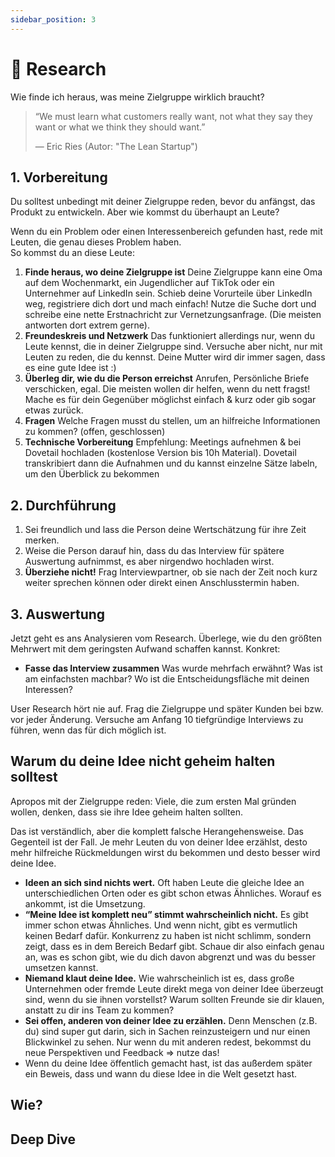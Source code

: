 ```yaml
---
sidebar_position: 3
---
```


# 🔎 Research

<Admonition type="info" icon="🤔">
  Wie finde ich heraus, was meine Zielgruppe wirklich braucht?
</Admonition>

> “We must learn what customers really want, not what they say they want or what we think they should want.”
>
> ― Eric Ries (Autor: "The Lean Startup")

## 1. Vorbereitung

Du solltest unbedingt mit deiner Zielgruppe reden, bevor du anfängst, das Produkt zu entwickeln. Aber wie kommst du überhaupt an Leute?

Wenn du ein Problem oder einen Interessenbereich gefunden hast, rede mit Leuten, die genau dieses Problem haben.\
So kommst du an diese Leute:

1. **Finde heraus, wo deine Zielgruppe ist**
   Deine Zielgruppe kann eine Oma auf dem Wochenmarkt, ein Jugendlicher auf TikTok oder ein Unternehmer auf LinkedIn sein.
   Schieb deine Vorurteile über LinkedIn weg, registriere dich dort und mach einfach! Nutze die Suche dort und schreibe eine nette Erstnachricht zur Vernetzungsanfrage. (Die meisten antworten dort extrem gerne).
2. **Freundeskreis und Netzwerk**
   Das funktioniert allerdings nur, wenn du Leute kennst, die in deiner Zielgruppe sind. Versuche aber nicht, nur mit Leuten zu reden, die du kennst. Deine Mutter wird dir immer sagen, dass es eine gute Idee ist :)
3. **Überleg dir, wie du die Person erreichst**
   Anrufen, Persönliche Briefe verschicken, egal. Die meisten wollen dir helfen, wenn du nett fragst! Mache es für dein Gegenüber möglichst einfach & kurz oder gib sogar etwas zurück.
4. **Fragen**
   Welche Fragen musst du stellen, um an hilfreiche Informationen zu kommen? (offen, geschlossen)
5. **Technische Vorbereitung**
   Empfehlung: Meetings aufnehmen & bei Dovetail hochladen (kostenlose Version bis 10h Material). Dovetail transkribiert dann die Aufnahmen und du kannst einzelne Sätze labeln, um den Überblick zu bekommen

## 2. Durchführung

1. Sei freundlich und lass die Person deine Wertschätzung für ihre Zeit merken.
2. Weise die Person darauf hin, dass du das Interview für spätere Auswertung aufnimmst, es aber nirgendwo hochladen wirst.
3. **Überziehe nicht!**
   Frag Interviewpartner, ob sie nach der Zeit noch kurz weiter sprechen können oder direkt einen Anschlusstermin haben.

## 3. Auswertung

Jetzt geht es ans Analysieren vom Research. Überlege, wie du den größten Mehrwert mit dem geringsten Aufwand schaffen kannst. Konkret:

- **Fasse das Interview zusammen**
  Was wurde mehrfach erwähnt? Was ist am einfachsten machbar? Wo ist die Entscheidungsfläche mit deinen Interessen?

User Research hört nie auf. Frag die Zielgruppe und später Kunden bei bzw. vor jeder Änderung. Versuche am Anfang 10 tiefgründige Interviews zu führen, wenn das für dich möglich ist.

## Warum du deine Idee nicht geheim halten solltest

Apropos mit der Zielgruppe reden: Viele, die zum ersten Mal gründen wollen, denken, dass sie ihre Idee geheim halten sollten.

Das ist verständlich, aber die komplett falsche Herangehensweise. Das Gegenteil ist der Fall. Je mehr Leuten du von deiner Idee erzählst, desto mehr hilfreiche Rückmeldungen wirst du bekommen und desto besser wird deine Idee.

- **Ideen an sich sind nichts wert.** Oft haben Leute die gleiche Idee an unterschiedlichen Orten oder es gibt schon etwas Ähnliches. Worauf es ankommt, ist die Umsetzung.
- **“Meine Idee ist komplett neu” stimmt wahrscheinlich nicht.** Es gibt immer schon etwas Ähnliches. Und wenn nicht, gibt es vermutlich keinen Bedarf dafür. Konkurrenz zu haben ist nicht schlimm, sondern zeigt, dass es in dem Bereich Bedarf gibt. Schaue dir also einfach genau an, was es schon gibt, wie du dich davon abgrenzt und was du besser umsetzen kannst.
- **Niemand klaut deine Idee.** Wie wahrscheinlich ist es, dass große Unternehmen oder fremde Leute direkt mega von deiner Idee überzeugt sind, wenn du sie ihnen vorstellst? Warum sollten Freunde sie dir klauen, anstatt zu dir ins Team zu kommen?
- **Sei offen, anderen von deiner Idee zu erzählen.** Denn Menschen (z.B. du) sind super gut darin, sich in Sachen reinzusteigern und nur einen Blickwinkel zu sehen. Nur wenn du mit anderen redest, bekommst du neue Perspektiven und Feedback ⇒ nutze das!
- Wenn du deine Idee öffentlich gemacht hast, ist das außerdem später ein Beweis, dass und wann du diese Idee in die Welt gesetzt hast.

## Wie?

<Tooltipp
  toolName="Notion"
  toolDescription="Kopiere dir einfach ein User Interview Template"
  toolSource="https://www.notion.so/de-de/templates/category/user-interviews"
  buttonText="Zu den Templates"
/>

## Deep Dive

<TwoColumns>
  <YouTube videoId="z1iF1c8w5Lg" />
  <YouTube videoId="MT4Ig2uqjTc" />
  <YouTube videoId="2wF9tWSugm4" />
  <YouTube videoId="sVUKjCkEt3I" />
</TwoColumns>
